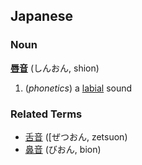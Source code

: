 ==Japanese==
===Noun===
'''[[唇]][[音]]''' (しんおん, shion)

#(''phonetics'') a [[labial]] sound
===Related Terms===
*[[舌音]] ([ぜつおん, zetsuon)
*[[鼻音]] (びおん, bion)